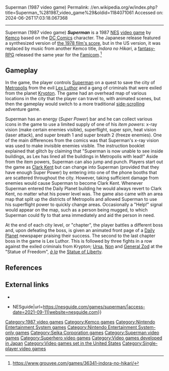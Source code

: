 Superman (1987 video game)
Permalink: //en.wikipedia.org/w/index.php?title=Superman_%281987_video_game%29&oldid=1184071061
Accessed on: 2024-06-26T17:03:18.067368



------
Superman (1987 video game)
{{Multiple issues|
{{More citations needed|date=September 2021}}
{{Original research|date=September 2021}}
}}
{{Infobox video game
| title     = Superman
| image     = SupermanNES.jpg
| caption   = North American cover art
| developer = [[Kemco|Kotobuki Systems]]<ref name="gamefaqs"/>
| publisher = [[Kemco]]<ref name="gamefaqs"/>
| designer  = Jun Ishikawa<ref name="gamefaqs"/>
| composer  = Hiroyuki Masuno, Ryu Hasegawa<ref name="gamefaqs"/>
| released  = {{vgrelease|JP|December 22, 1987<ref name="gamefaqs"/>|NA|December 1988<ref name="gamefaqs">[http://www.gamefaqs.com/nes/587673-superman/data GameFAQs]</ref>}}
| genre     = [[Action-adventure video game|Action-adventure]]
| modes     = [[Single-player video game|Single-player]]
| platforms = [[Nintendo Entertainment System|NES]]
}}
'''''Superman''''' is a 1987 [[Nintendo Entertainment System|NES]] [[video game]] by [[Kemco]] based on the [[DC Comics]] character. The Japanese release featured a synthesized version of [[Superman music|the 1978 film's score]], but in the US version, it was replaced by music from another Kemco title, ''Indora no Hikari'', a [[Role-playing game|fantasy-RPG]] released the same year for the [[Famicom]].<ref>https://www.grouvee.com/games/36341-indora-no-hikari/</ref>

==Gameplay==
In the game, the player controls [[Superman]] on a quest to save the city of [[Metropolis (comics)|Metropolis]] from the evil [[Lex Luthor]] and a gang of criminals that were exiled from the planet [[Krypton (planet)|Krypton]]. The game had an overhead map of various locations in the city that the player can travel to, with animated scenes, but then the gameplay would switch to a more traditional [[side-scrolling]] adventure game.

Superman has an energy (''Super Power'') bar and he can collect various icons in the game to use a limited supply of one of his ''item powers'': x-ray vision (make certain enemies visible), superflight, super spin, heat vision (laser attack), and super breath 1 and super breath 2 (freeze enemies). One of the main differences from the comics was that Superman's x-ray vision was used to make invisible enemies visible. The instruction booklet explained that glitch by claiming that "Superman is now unable to see inside buildings, as Lex has lined all the buildings in Metropolis with lead!" Aside from the item powers, Superman can also jump and punch. Players start out the game as [[Clark Kent]] but can change into Superman (provided that they have enough Super Power) by entering into one of the phone booths that are scattered throughout the city. However, taking sufficient damage from enemies would cause Superman to become Clark Kent. Whenever Superman entered the Daily Planet building he would always revert to Clark Kent, no matter what his power level was. The game also came with an area map that split up the districts of Metropolis and allowed Superman to use his superflight power to quickly change areas. Occasionally a "Help!" signal would appear on the map, such as a person being mugged, to which Superman could fly to that area immediately and aid the person in need.

At the end of each city level, or "chapter", the player battles a different boss and, upon defeating the boss, is given an animated front page of a [[Daily Planet]] newspaper praising their success. The second to the last chapter boss in the game is Lex Luthor. This is followed by three fights in a row against the exiled criminals from Krypton; [[Ursa (villain)|Ursa]], [[Non (Superman II)|Non]] and [[General Zod]] at the "Statue of Freedom", ''[[à la]]'' the [[Statue of Liberty]].

==References==
{{reflist}}

==External links==
* {{moby game|id=/superman_|name=''Superman''}}
* {{Cite web|title=Superman (NES) - Kemco, 1988 {{!}} NESguide|url=https://nesguide.com/games/superman/|access-date=2021-09-11|website=nesguide.com}}

{{Christopher Reeve's/Brandon Routh's Superman}}

{{DEFAULTSORT:Superman (Kemco Game)}}
[[Category:1987 video games]]
[[Category:Kemco games]]
[[Category:Nintendo Entertainment System games]]
[[Category:Nintendo Entertainment System-only games]]
[[Category:Seika Corporation games]]
[[Category:Superman video games]]
[[Category:Superhero video games]]
[[Category:Video games developed in Japan]]
[[Category:Video games set in the United States]]
[[Category:Single-player video games]]